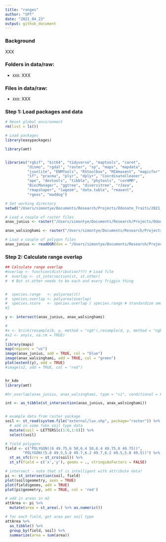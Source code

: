 ```yaml
---
title: "ranges"
author: "SPT"
date: "2021_04_23"
output: github_document
---
```


### Background

XXX

### Folders in data/raw:

- `XXX`: XXX

### Files in data/raw:

- `XXX`: XXX

### Step 1: Load packages and data

```{r: Load packages and data}
# Reset global environment
rm(list = ls())

# Load packages
library(easypackages)

library(amt)


libraries("rgbif", "bit64", "tidyverse", "maptools", "caret",
          "dismo", "rgdal", "raster", "sp", "maps", "mapdata",
          "jsonlite", "ENMTools", "RStoolbox", "MIAmaxent", "magicfor",
          "sf", "pracma", "plyr", "dplyr", "CoordinateCleaner",
          "ape", "devtools", "tibble", "phytools", "corHMM",
          "BiocManager", "ggtree", "diversitree", "rJava",
          "rmapshaper", "lwgeom", "data.table", "rmaxent",
          "rgeos", "maddog")

# Set working directory
setwd("/Users/simontye/Documents/Research/Projects/Odonate_Traits/2021_Odonate_Traits/data")

# Load a couple of raster files
anax_junius <- raster("/Users/simontye/Documents/Research/Projects/Odonate_Traits/2021_Odonate_Traits/processed/rasters/Anax_junius_raster.grd")

anax_walsinghami <- raster("/Users/simontye/Documents/Research/Projects/Odonate_Traits/2021_Odonate_Traits/processed/rasters/Anax_walsinghami_raster.grd")

# Load a couple of polygon files
anax_junius <- readOGR(dsn = "/Users/simontye/Documents/Research/Projects/Odonate_Traits/2021_Odonate_Traits/processed/polygons/Anax_walsinghami_raster.grd", layer = "SHAPEFILE")


```

### Step 2: Calculate range overlap

```{r: Range overlap}

## Calculate range overlap
#overlap <- function(distribution???) # Load file
#  overlap <- st_intersection(st, st.other)
#  # But st.other needs to be each and every friggin thing


#  species.range   <- polyarea(st)
#  species.overlap <- polyarea(overlap)
#  species.score   <- species.overlap / species.range # standardize amount of overlap by range size
#}

y <- intersect(anax_junius, anax_walsinghami)

#
#x <- brick(resample(b, y, method = "ngb"),resample(d, y, method = "ngb"))
#x2 <- any(x, na.rm = TRUE)
#
library(maps)
map(regions = "us")
image(anax_junius, add = TRUE, col = "blue")
image(anax_walsinghami, add = TRUE, col = "green")
plot(extent(y), add = TRUE)
#image(x2, add = TRUE, col = "red")


hr_kde
library(amt)

#hr_overlap(anax_junius, anax_walsinghami, type = "vi", conditional = FALSE)

int <- as_tibble(st_intersection(anax_junius, anax_walsinghami))


# example data from raster package
soil <- st_read(system.file("external/lux.shp", package="raster")) %>% 
  # add in some fake soil type data
  mutate(soil = LETTERS[c(1:6,1:6)]) %>% 
  select(soil)

# field polygons
field <- c("POLYGON((6 49.75,6 50,6.4 50,6.4 49.75,6 49.75))",
        "POLYGON((5.8 49.5,5.8 49.7,6.2 49.7,6.2 49.5,5.8 49.5))") %>% 
  st_as_sfc(crs = st_crs(soil)) %>% 
  st_sf(field = c('x','y'), geoms = ., stringsAsFactors = FALSE)

# intersect - note that sf is intelligent with attribute data!
pi <- st_intersection(soil, field)
plot(soil$geometry, axes = TRUE)
plot(field$geoms, add = TRUE)
plot(pi$geometry, add = TRUE, col = 'red')

# add in areas in m2
attArea <- pi %>% 
  mutate(area = st_area(.) %>% as.numeric())

# for each field, get area per soil type
attArea %>% 
  as_tibble() %>% 
  group_by(field, soil) %>% 
  summarize(area = sum(area))


```


